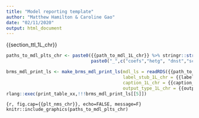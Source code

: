 ```yaml
---
title: "Model reporting template"
author: "Matthew Hamilton & Caroline Gao"
date: "02/11/2020"
output: html_document
---
```


{{section_ttl_1L_chr}}

```r
paths_to_mdl_plts_chr <- paste0({{path_to_mdl_1L_chr}} %>% stringr::str_sub(end=-5), 
                                paste0("_",c("coefs","hetg", "dnst","sctr_plt"),".png"))
```

```r
brms_mdl_print_ls <- make_brms_mdl_print_ls(mdl_ls = readRDS({{path_to_mdl_1L_chr}}),
                                            label_stub_1L_chr = {{label_stub_1L_chr}},
                                            caption_1L_chr = {{caption_1L_chr}}, 
                                            output_type_1L_chr = {{output_type_1L_chr}}) 
rlang::exec(print_table_xx,!!!brms_mdl_print_ls[[5]])
```

```{r, fig.cap={{plt_nms_chr}}, echo=FALSE, message=F}
knitr::include_graphics(paths_to_mdl_plts_chr)
```
